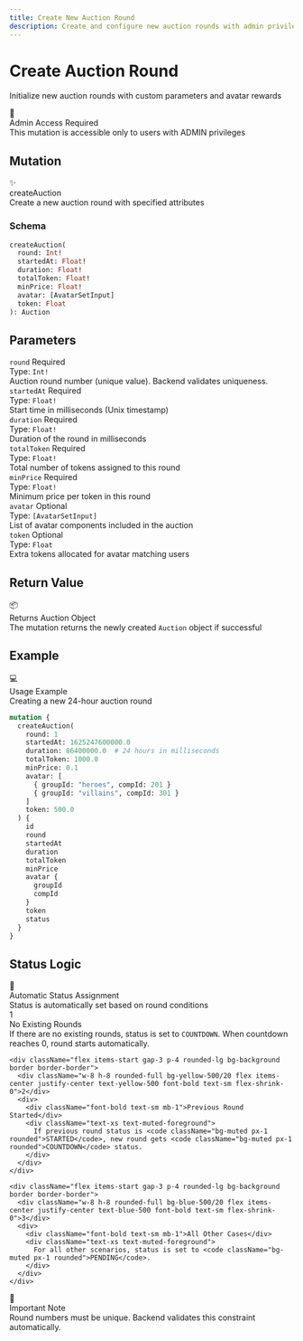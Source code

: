 ```yaml
---
title: Create New Auction Round
description: Create and configure new auction rounds with admin privileges
---
```



<div className="relative overflow-hidden rounded-2xl bg-gradient-to-br from-blue-500/10 via-cyan-500/5 to-background p-8 border border-blue-500/20 mb-8">
  <div className="relative z-10">
    <h1 className="text-4xl md:text-5xl font-bold mb-4">
      Create Auction Round
    </h1>
    <p className="text-xl text-muted-foreground mb-6">
      Initialize new auction rounds with custom parameters and avatar rewards
    </p>
  </div>
  <div className="absolute top-0 right-0 w-64 h-64 bg-blue-500/5 rounded-full blur-3xl"></div>
  <div className="absolute bottom-0 left-0 w-64 h-64 bg-cyan-500/5 rounded-full blur-3xl"></div>
</div>

<div className="p-4 rounded-lg border border-orange-500/30 bg-orange-500/10 my-6">
  <div className="flex items-center gap-2">
    <span className="text-lg">🔐</span>
    <div className="font-bold">Admin Access Required</div>
  </div>
  <div className="text-sm text-muted-foreground mt-2">
    This mutation is accessible only to users with ADMIN privileges
  </div>
</div>

## Mutation

<div className="rounded-xl border border-cyan-500/30 bg-gradient-to-br from-cyan-500/10 to-cyan-500/5 p-6 my-6">
  <div className="flex items-center gap-3 mb-4">
    <span className="text-2xl">✨</span>
    <div>
      <div className="font-bold text-lg">createAuction</div>
      <div className="text-sm text-muted-foreground">Create a new auction round with specified attributes</div>
    </div>
  </div>

  ### Schema

  ```graphql
  createAuction(
    round: Int!
    startedAt: Float!
    duration: Float!
    totalToken: Float!
    minPrice: Float!
    avatar: [AvatarSetInput]
    token: Float
  ): Auction
  ```
</div>

## Parameters

<div className="space-y-4 my-6">
  <div className="p-5 rounded-lg border border-border bg-muted/30">
    <div className="flex items-center gap-2 mb-2">
      <code className="bg-blue-500/20 text-blue-500 px-2 py-0.5 rounded font-mono text-sm">round</code>
      <span className="text-xs bg-red-500/20 text-red-500 px-2 py-0.5 rounded font-semibold">Required</span>
    </div>
    <div className="text-sm">
      <div className="font-semibold mb-1">Type: <code className="bg-muted px-1 rounded">Int!</code></div>
      <div className="text-muted-foreground">Auction round number (unique value). Backend validates uniqueness.</div>
    </div>
  </div>

  <div className="p-5 rounded-lg border border-border bg-muted/30">
    <div className="flex items-center gap-2 mb-2">
      <code className="bg-blue-500/20 text-blue-500 px-2 py-0.5 rounded font-mono text-sm">startedAt</code>
      <span className="text-xs bg-red-500/20 text-red-500 px-2 py-0.5 rounded font-semibold">Required</span>
    </div>
    <div className="text-sm">
      <div className="font-semibold mb-1">Type: <code className="bg-muted px-1 rounded">Float!</code></div>
      <div className="text-muted-foreground">Start time in milliseconds (Unix timestamp)</div>
    </div>
  </div>

  <div className="p-5 rounded-lg border border-border bg-muted/30">
    <div className="flex items-center gap-2 mb-2">
      <code className="bg-blue-500/20 text-blue-500 px-2 py-0.5 rounded font-mono text-sm">duration</code>
      <span className="text-xs bg-red-500/20 text-red-500 px-2 py-0.5 rounded font-semibold">Required</span>
    </div>
    <div className="text-sm">
      <div className="font-semibold mb-1">Type: <code className="bg-muted px-1 rounded">Float!</code></div>
      <div className="text-muted-foreground">Duration of the round in milliseconds</div>
    </div>
  </div>

  <div className="p-5 rounded-lg border border-border bg-muted/30">
    <div className="flex items-center gap-2 mb-2">
      <code className="bg-blue-500/20 text-blue-500 px-2 py-0.5 rounded font-mono text-sm">totalToken</code>
      <span className="text-xs bg-red-500/20 text-red-500 px-2 py-0.5 rounded font-semibold">Required</span>
    </div>
    <div className="text-sm">
      <div className="font-semibold mb-1">Type: <code className="bg-muted px-1 rounded">Float!</code></div>
      <div className="text-muted-foreground">Total number of tokens assigned to this round</div>
    </div>
  </div>

  <div className="p-5 rounded-lg border border-border bg-muted/30">
    <div className="flex items-center gap-2 mb-2">
      <code className="bg-blue-500/20 text-blue-500 px-2 py-0.5 rounded font-mono text-sm">minPrice</code>
      <span className="text-xs bg-red-500/20 text-red-500 px-2 py-0.5 rounded font-semibold">Required</span>
    </div>
    <div className="text-sm">
      <div className="font-semibold mb-1">Type: <code className="bg-muted px-1 rounded">Float!</code></div>
      <div className="text-muted-foreground">Minimum price per token in this round</div>
    </div>
  </div>

  <div className="p-5 rounded-lg border border-border bg-muted/30">
    <div className="flex items-center gap-2 mb-2">
      <code className="bg-green-500/20 text-green-500 px-2 py-0.5 rounded font-mono text-sm">avatar</code>
      <span className="text-xs bg-gray-500/20 text-gray-500 px-2 py-0.5 rounded font-semibold">Optional</span>
    </div>
    <div className="text-sm">
      <div className="font-semibold mb-1">Type: <code className="bg-muted px-1 rounded">[AvatarSetInput]</code></div>
      <div className="text-muted-foreground">List of avatar components included in the auction</div>
    </div>
  </div>

  <div className="p-5 rounded-lg border border-border bg-muted/30">
    <div className="flex items-center gap-2 mb-2">
      <code className="bg-green-500/20 text-green-500 px-2 py-0.5 rounded font-mono text-sm">token</code>
      <span className="text-xs bg-gray-500/20 text-gray-500 px-2 py-0.5 rounded font-semibold">Optional</span>
    </div>
    <div className="text-sm">
      <div className="font-semibold mb-1">Type: <code className="bg-muted px-1 rounded">Float</code></div>
      <div className="text-muted-foreground">Extra tokens allocated for avatar matching users</div>
    </div>
  </div>
</div>

## Return Value

<div className="p-5 rounded-lg border border-green-500/30 bg-green-500/10 my-6">
  <div className="flex items-center gap-2 mb-2">
    <span className="text-lg">📦</span>
    <div className="font-bold">Returns Auction Object</div>
  </div>
  <div className="text-sm text-muted-foreground">
    The mutation returns the newly created <code className="bg-muted px-1 rounded">Auction</code> object if successful
  </div>
</div>

## Example

<div className="rounded-xl border border-purple-500/30 bg-gradient-to-br from-purple-500/10 to-purple-500/5 p-6 my-6">
  <div className="flex items-center gap-3 mb-4">
    <span className="text-2xl">💻</span>
    <div>
      <div className="font-bold">Usage Example</div>
      <div className="text-xs text-muted-foreground">Creating a new 24-hour auction round</div>
    </div>
  </div>

  ```graphql
  mutation {
    createAuction(
      round: 1
      startedAt: 1625247600000.0
      duration: 86400000.0  # 24 hours in milliseconds
      totalToken: 1000.0
      minPrice: 0.1
      avatar: [
        { groupId: "heroes", compId: 201 }
        { groupId: "villains", compId: 301 }
      ]
      token: 500.0
    ) {
      id
      round
      startedAt
      duration
      totalToken
      minPrice
      avatar {
        groupId
        compId
      }
      token
      status
    }
  }
  ```
</div>

## Status Logic

<div className="rounded-xl border border-orange-500/30 bg-gradient-to-br from-orange-500/10 to-orange-500/5 p-6 my-6">
  <div className="flex items-center gap-3 mb-4">
    <span className="text-2xl">🚦</span>
    <div>
      <div className="font-bold text-lg">Automatic Status Assignment</div>
      <div className="text-sm text-muted-foreground">Status is automatically set based on round conditions</div>
    </div>
  </div>

  <div className="space-y-3">
    <div className="flex items-start gap-3 p-4 rounded-lg bg-background border border-border">
      <div className="w-8 h-8 rounded-full bg-yellow-500/20 flex items-center justify-center text-yellow-500 font-bold text-sm flex-shrink-0">1</div>
      <div>
        <div className="font-bold text-sm mb-1">No Existing Rounds</div>
        <div className="text-xs text-muted-foreground">
          If there are no existing rounds, status is set to <code className="bg-muted px-1 rounded">COUNTDOWN</code>. When countdown reaches 0, round starts automatically.
        </div>
      </div>
    </div>

    <div className="flex items-start gap-3 p-4 rounded-lg bg-background border border-border">
      <div className="w-8 h-8 rounded-full bg-yellow-500/20 flex items-center justify-center text-yellow-500 font-bold text-sm flex-shrink-0">2</div>
      <div>
        <div className="font-bold text-sm mb-1">Previous Round Started</div>
        <div className="text-xs text-muted-foreground">
          If previous round status is <code className="bg-muted px-1 rounded">STARTED</code>, new round gets <code className="bg-muted px-1 rounded">COUNTDOWN</code> status.
        </div>
      </div>
    </div>

    <div className="flex items-start gap-3 p-4 rounded-lg bg-background border border-border">
      <div className="w-8 h-8 rounded-full bg-blue-500/20 flex items-center justify-center text-blue-500 font-bold text-sm flex-shrink-0">3</div>
      <div>
        <div className="font-bold text-sm mb-1">All Other Cases</div>
        <div className="text-xs text-muted-foreground">
          For all other scenarios, status is set to <code className="bg-muted px-1 rounded">PENDING</code>.
        </div>
      </div>
    </div>
  </div>
</div>

<div className="mt-8 p-6 rounded-xl border border-blue-500/30 bg-gradient-to-r from-blue-500/10 to-cyan-500/10">
  <div className="flex items-center gap-3">
    <span className="text-2xl">📝</span>
    <div>
      <div className="font-bold">Important Note</div>
      <div className="text-sm text-muted-foreground">Round numbers must be unique. Backend validates this constraint automatically.</div>
    </div>
  </div>
</div>
